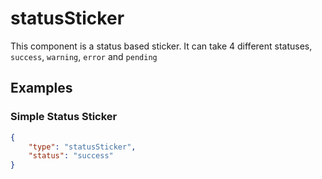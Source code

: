 
# statusSticker

This component is a status based sticker. It can take 4 different statuses, `success`, `warning`, `error` and `pending`

## Examples

### Simple Status Sticker

```json
{
    "type": "statusSticker", 
    "status": "success"
}
```

<PropertyTable schema={statusStickerSchema}/>